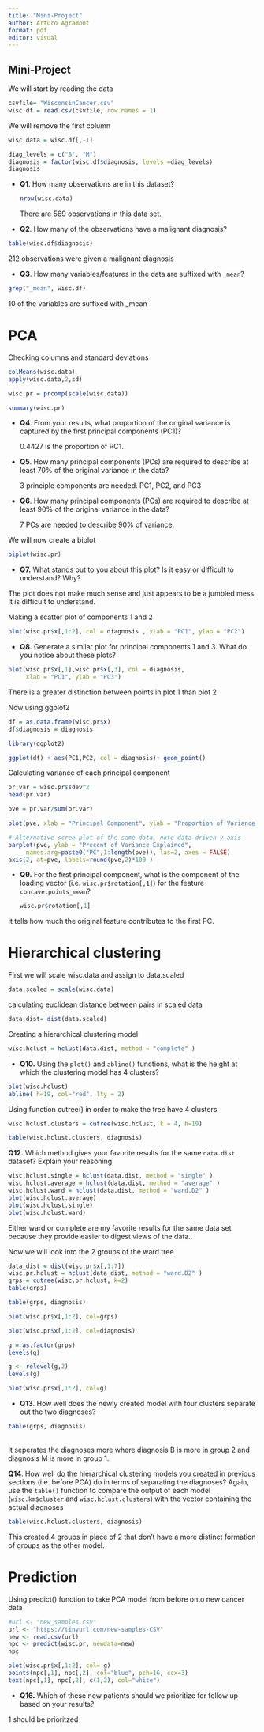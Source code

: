 ```yaml
---
title: "Mini-Project"
author: Arturo Agramont
format: pdf
editor: visual
---
```


## Mini-Project

We will start by reading the data

```r
csvfile= "WisconsinCancer.csv"
wisc.df = read.csv(csvfile, row.names = 1)
```

We will remove the first column

```r
wisc.data = wisc.df[,-1]
```

```r
diag_levels = c("B", "M")
diagnosis = factor(wisc.df$diagnosis, levels =diag_levels)
diagnosis
```

-   **Q1**. How many observations are in this dataset?

    ```r
    nrow(wisc.data)
    ```

    There are 569 observations in this data set.

-   **Q2**. How many of the observations have a malignant diagnosis?

```r
table(wisc.df$diagnosis)
```

212 observations were given a malignant diagnosis

-   **Q3**. How many variables/features in the data are suffixed with `_mean`?

```r
grep("_mean", wisc.df)
```

10 of the variables are suffixed with \_mean

# PCA

Checking columns and standard deviations

```r
colMeans(wisc.data)
apply(wisc.data,2,sd)
```

```r
wisc.pr = prcomp(scale(wisc.data))

```

```r
summary(wisc.pr)
```

-   **Q4**. From your results, what proportion of the original variance is captured by the first principal components (PC1)?

    0.4427 is the proportion of PC1.

-   **Q5**. How many principal components (PCs) are required to describe at least 70% of the original variance in the data?

    3 principle components are needed. PC1, PC2, and PC3

-   **Q6**. How many principal components (PCs) are required to describe at least 90% of the original variance in the data?

    7 PCs are needed to describe 90% of variance.\

We will now create a biplot

```r
biplot(wisc.pr)
```

-   **Q7.** What stands out to you about this plot? Is it easy or difficult to understand? Why?

The plot does not make much sense and just appears to be a jumbled mess. It is difficult to understand.

Making a scatter plot of components 1 and 2

```r
plot(wisc.pr$x[,1:2], col = diagnosis , xlab = "PC1", ylab = "PC2")
```

-   **Q8.** Generate a similar plot for principal components 1 and 3. What do you notice about these plots?

```r
plot(wisc.pr$x[,1],wisc.pr$x[,3], col = diagnosis, 
     xlab = "PC1", ylab = "PC3")
```

There is a greater distinction between points in plot 1 than plot 2

Now using ggplot2

```r
df = as.data.frame(wisc.pr$x)
df$diagnosis = diagnosis

library(ggplot2)

ggplot(df) + aes(PC1,PC2, col = diagnosis)+ geom_point()
```

Calculating variance of each principal component

```r
pr.var = wisc.pr$sdev^2
head(pr.var)
```

```r
pve = pr.var/sum(pr.var)

plot(pve, xlab = "Principal Component", ylab = "Proportion of Variance Explained", ylim= c(0,1), type = "o")
```

```r
# Alternative scree plot of the same data, note data driven y-axis
barplot(pve, ylab = "Precent of Variance Explained",
     names.arg=paste0("PC",1:length(pve)), las=2, axes = FALSE)
axis(2, at=pve, labels=round(pve,2)*100 )
```

-   **Q9.** For the first principal component, what is the component of the loading vector (i.e. `wisc.pr$rotation[,1]`) for the feature `concave.points_mean`?

    ```r
    wisc.pr$rotation[,1]
    ```

It tells how much the original feature contributes to the first PC.

# Hierarchical clustering

First we will scale wisc.data and assign to data.scaled

```r
data.scaled = scale(wisc.data)
```

calculating euclidean distance between pairs in scaled data

```r
data.dist= dist(data.scaled)
```

Creating a hierarchical clustering model

```r
wisc.hclust = hclust(data.dist, method = "complete" )
```

-   **Q10.** Using the `plot()` and `abline()` functions, what is the height at which the clustering model has 4 clusters?

```r
plot(wisc.hclust)
abline( h=19, col="red", lty = 2)
```

Using function cutree() in order to make the tree have 4 clusters

```r
wisc.hclust.clusters = cutree(wisc.hclust, k = 4, h=19)

```

```r
table(wisc.hclust.clusters, diagnosis)
```

**Q12.** Which method gives your favorite results for the same `data.dist` dataset? Explain your reasoning

```r
wisc.hclust.single = hclust(data.dist, method = "single" )
wisc.hclust.average = hclust(data.dist, method = "average" )
wisc.hclust.ward = hclust(data.dist, method = "ward.D2" )
plot(wisc.hclust.average)
plot(wisc.hclust.single)
plot(wisc.hclust.ward)
```

Either ward or complete are my favorite results for the same data set because they provide easier to digest views of the data..

Now we will look into the 2 groups of the ward tree

```r
data_dist = dist(wisc.pr$x[,1:7])
wisc.pr.hclust = hclust(data_dist, method = "ward.D2" )
grps = cutree(wisc.pr.hclust, k=2)
table(grps)
```

```r
table(grps, diagnosis)
```

```r
plot(wisc.pr$x[,1:2], col=grps)
```

```r
plot(wisc.pr$x[,1:2], col=diagnosis)
```

```r
g = as.factor(grps)
levels(g)
```

```r
g <- relevel(g,2)
levels(g)
```

```r
plot(wisc.pr$x[,1:2], col=g)
```

-   **Q13**. How well does the newly created model with four clusters separate out the two diagnoses?

```r
table(grps, diagnosis)
```

\
It seperates the diagnoses more where diagnosis B is more in group 2 and diagnosis M is more in group 1.

**Q14**. How well do the hierarchical clustering models you created in previous sections (i.e. before PCA) do in terms of separating the diagnoses? Again, use the `table()` function to compare the output of each model (`wisc.km$cluster` and `wisc.hclust.clusters`) with the vector containing the actual diagnoses

```r
table(wisc.hclust.clusters, diagnosis)

```

This created 4 groups in place of 2 that don't have a more distinct formation of groups as the other model.

# Prediction

Using predict() function to take PCA model from before onto new cancer data

```r
#url <- "new_samples.csv"
url <- "https://tinyurl.com/new-samples-CSV"
new <- read.csv(url)
npc <- predict(wisc.pr, newdata=new)
npc
```

```r
plot(wisc.pr$x[,1:2], col= g)
points(npc[,1], npc[,2], col="blue", pch=16, cex=3)
text(npc[,1], npc[,2], c(1,2), col="white")
```

-   **Q16.** Which of these new patients should we prioritize for follow up based on your results?

1 should be prioritzed

